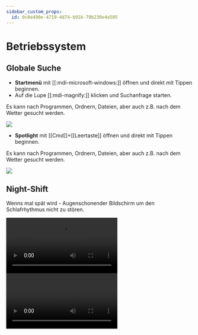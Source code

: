 ```yaml
---
sidebar_custom_props:
  id: 0c0e490e-4719-4d74-b91b-79b230e4a505
---
```


# Betriebssystem

## Globale Suche

<OsTabs>
  <TabItem value="win10">

- **Startmenü** mit [[:mdi-microsoft-windows:]] öffnen  und direkt mit Tippen beginnen.
- Auf die Lupe [[:mdi-magnify:]] klicken und Suchanfrage starten.

Es kann nach Programmen, Ordnern, Dateien, aber auch z.B. nach dem Wetter gesucht werden.

![](/img/byod-basics/win/global_search.png)

</TabItem>
<TabItem value="mac">


- **Spotlight** mit [[Cmd]]+[[Leertaste]] öffnen und direkt mit Tippen beginnen.

Es kann nach Programmen, Ordnern, Dateien, aber auch z.B. nach dem Wetter gesucht werden.

![](/img/byod-basics/osx/global_search.png)
</TabItem>
</OsTabs>

## Night-Shift

Wenns mal spät wird - Augenschonender Bildschirm um den Schlafrhythmus nicht zu stören.

<OsTabs>
  <TabItem value="win10">
    <Video src={useBaseUrl('/img/byod-basics/win/nightshift.mp4')} />
  </TabItem>
  <TabItem value="mac">
    <Video src={useBaseUrl('/img/byod-basics/osx/nightshift.mp4')} />
  </TabItem>
</OsTabs>
